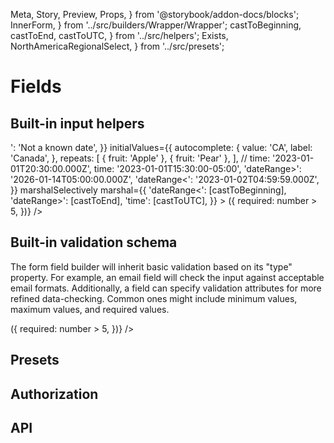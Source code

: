   Meta,
  Story,
  Preview,
  Props,
} from '@storybook/addon-docs/blocks';
  InnerForm,
} from '../src/builders/Wrapper/Wrapper';
  castToBeginning,
  castToEnd,
  castToUTC,
} from '../src/helpers';
  Exists,
  NorthAmericaRegionalSelect,
} from '../src/presets';

<Meta title="Forms/Field" component={Field} />

# Fields

## Built-in input helpers

<Preview>
  <Story name="Types">
    <Provider>
      <Container>
        <Form
          debug
          unwind={[['repeats', 3]]}
          initialErrors={{
            'dateRange>': 'Not a known date',
          }}
          initialValues={{
            autocomplete: {
              value: 'CA',
              label: 'Canada',
            },
            repeats: [
              { fruit: 'Apple' },
              { fruit: 'Pear' },
            ],
            //   time: '2023-01-01T20:30:00.000Z',
            time: '2023-01-01T15:30:00-05:00',
            'dateRange>': '2026-01-14T05:00:00.000Z',
            'dateRange<': '2023-01-02T04:59:59.000Z',
          }}
          marshalSelectively
          marshal={{
            'dateRange<': [castToBeginning],
            'dateRange>': [castToEnd],
            'time': [castToUTC],
          }}
        >
          <Field name="email" type="email" />
          <Field name="password" type="password" />
          <Field name="tel" type="tel" />
          <Field name="postal" type="postal" />
          <Field name="range" type="range" />
          <Field
            name="scale"
            type="scale"
            step={1}
            min={0}
            max={5}
          />
          <Field name="rte" type="editor" />
          <Exists name="group" />
          <Field
            name="autocomplete"
            type="autocomplete"
            options={countries}
          />
          <Field
            name="select"
            type="select"
            options={countries}
          />
          <Field
            name="freeSolo"
            type="autocomplete"
            options={countries}
            freeSolo
          />
          <Field
            name="chips"
            type="chips"
            options={countries}
          />
          <Field
            name="multiselect"
            type="multiselect"
            options={countries}
            xl={6}
            lg={6}
            md={6}
          />
          <Field
            name="number"
            type="number"
            min="1"
            max="10"
            positive
            helper="Between 1 and 10"
          />
          <Field name="po" type="file" />
          <Field name="time" type="time" />
          <Field name="date" type="date" />
          <Field name="dateRange" type="dateRange" />
          <Field name="checkbox" type="checkbox" />
          <Field name="checkbox" type="checkbox" />
          <Field name="checkbox" type="checkbox" />
          <Field
            name="switch"
            type="checkbox"
            variant="switch"
          />
          <Field
            name="dynamic"
            label="Dynamic (via override)"
            type="string"
            helper="Becomes required if number is greater than 5"
            override={({ values: { number } }) => ({
              required: number > 5,
            })}
          />
          <Repeater group="repeats">
            <Field
              name="fruit"
              type="text"
              xl={12}
              lg={12}
            />
          </Repeater>
        </Form>
      </Container>
    </Provider>
  </Story>
</Preview>

## Built-in validation schema

The form field builder will inherit basic validation based
on its "type" property. For example, an email field will
check the input against acceptable email formats.
Additionally, a field can specify validation attributes for
more refined data-checking. Common ones might include
minimum values, maximum values, and required values.

<Preview>
  <Story name="Validation">
    <Form debug>
      <Field name="email" type="email" />
      <Field name="tel" type="tel" />
      <Field name="postal" type="postal" />
      <Field name="required" type="text" required />
      <Field
        name="date"
        type="date"
        min={moment().toDate()}
        helper="Must be future-looking"
        required
      />
      <Field name="time" type="time" required />
      <Field
        name="multitext"
        type="multitext"
        of="email"
        helper="Each input must be an email"
      />
      <Field
        name="number"
        type="number"
        min="1"
        max="10"
        positive
        helper="Between 1 and 10"
      />
      <Field
        name="dynamic"
        type="string"
        helper="Becomes required if number is greater than 5"
        override={({ values: { number } }) => ({
          required: number > 5,
        })}
      />
    </Form>
  </Story>
</Preview>

## Presets

<Preview>
  <Story name="Presets">
    <Provider>
      <Form debug>
        <Field name="postal" type="postal" />
        <NorthAmericaRegionalSelect />
      </Form>
    </Provider>
  </Story>
</Preview>

## Authorization

<Preview>
  <Story name="Authorization">
    <Authorization>
      <Provider>
        <Form
          collectionName="test"
          initialValues={{
            licenses: 1,
            plan: 'Basic',
          }}
        >
          <Field name="company" type="string" />
          <Field
            helperText="The basic plan comes with only one license"
            name="plan"
            type="select"
            options={['Basic', 'Professional']}
          />
          <Field name="licenses" type="number" />
          <Field
            name="instructions"
            multiline
            rows={6}
            type="text"
          />
        </Form>
      </Provider>
    </Authorization>
  </Story>
</Preview>

## API

<Props of={Field} />
